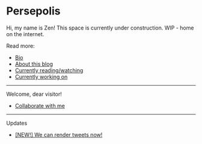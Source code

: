 
# Persepolis

Hi, my name is Zen! This space is currently under construction.
WIP - home on the internet.

Read more:
- [Bio](/about)
- [About this blog](/building-persepolis)
- [Currently reading/watching](/areas/media)
- [Currently working on](/projects/current/EXXA)

---

Welcome, dear visitor!

- [Collaborate with me](/collab)


---

Updates
- [\[NEW!\] We can render tweets now!](/blog/timeline)